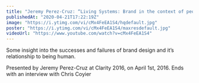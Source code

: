 ```yaml
---
title: "Jeremy Perez-Cruz: “Living Systems: Brand in the context of peoples lives” — Clarity 2016"
publishedAt: "2020-04-21T17:22:19Z"
image: "https://i.ytimg.com/vi/cMx4FeEA1S4/hqdefault.jpg"
poster: "https://i.ytimg.com/vi/cMx4FeEA1S4/maxresdefault.jpg"
videoUrl: "https://www.youtube.com/watch?v=cMx4FeEA1S4"
---
```


Some insight into the successes and failures of brand design and it’s relationship to being human.

Presented by Jeremy Perez-Cruz at Clarity 2016, on April 1st, 2016. Ends with an interview with Chris Coyier
